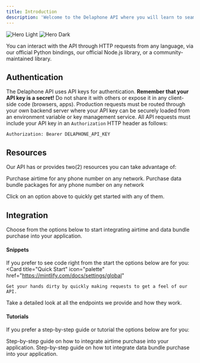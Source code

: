 ```yaml
---
title: Introduction
description: 'Welcome to the Delaphone API where you will learn to seamlessly integrate airtime and data bundle purchase into your application.'
---
```


<img
  className="block dark:hidden"
  src="/logo/delaphone-logo.png"
  alt="Hero Light"
/>
<img
  className="hidden dark:block"
  src="/logo/delaphone-logo.png"
  alt="Hero Dark"
/>

You can interact with the API through HTTP requests from any language, via our official Python bindings,
our official Node.js library, or a community-maintained library.

## Authentication
The Delaphone API uses API keys for authentication.
**Remember that your API key is a secret!** Do not share it with others or expose it in any client-side code (browsers, apps).
Production requests must be routed through your own backend server where your API key can be securely loaded from an environment variable
or key management service. All API requests must include your API key in an `Authorization` HTTP header as follows:
```text
Authorization: Bearer DELAPHONE_API_KEY
```

## Resources
Our API has or provides two(2) resources you can take advantage of:

<CardGroup cols={2}>
  <Card
    title="Airtime"
    icon="signal"
    href="https://mintlify.com/docs/quickstart"
  >
    Purchase airtime for any phone number on any network.
  </Card>
  <Card
    title="Data Bundle"
    icon="globe"
    href="https://mintlify.com/docs/development"
  >
    Purchase data bundle packages for any phone number on any network
  </Card>
</CardGroup>

Click on an option above to quickly get started with any of them.

## Integration
Choose from the options below to start integrating airtime and data bundle purchase into your application.

#### Snippets
If you prefer to see code right from the start the options below are for you:
<CardGroup cols={2}>
  <Card
    title="Quick Start"
    icon="palette"
    href="https://mintlify.com/docs/settings/global"
  >
    Get your hands dirty by quickly making requests to get a feel of our API.
  </Card>
  <Card
    title="Reference APIs"
    icon="code"
    href="https://mintlify.com/docs/api-playground/openapi"
  >
    Take a detailed look at all the endpoints we provide and how they work.
  </Card>
</CardGroup>

#### Tutorials
If you prefer a step-by-step guide or tutorial the options below are for you:

<CardGroup cols={2}>
  <Card
    title="Airtime Tutorial"
    icon="mobile"
    href="https://mintlify.com/docs/components/accordion"
  >
    Step-by-step guide on how to integrate airtime purchase into your application.
  </Card>
  <Card
    title="Data Bundle Tutorial"
    icon="globe"
    href="https://mintlify.com/showcase"
  >
    Step-by-step guide on how tot integrate data bundle purchase into your application.
  </Card>
</CardGroup>
